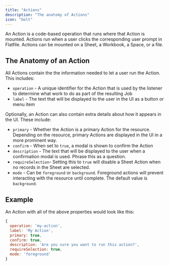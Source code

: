 ```yaml
---
title: "Actions"
description: "The anatomy of Actions"
icon: "bolt"
---
```


An Action is a code-based operation that runs where that Action is mounted. Actions run when a user clicks the corresponding user prompt in Flatfile. Actions can be mounted on a Sheet, a Workbook, a Space, or a file.

## The Anatomy of an Action

All Actions contain the the information needed to let a user run the Action. This includes:
- `operation` - A unique identifier for the Action that is used by the listener to determine what work to do as part of the resulting Job
- `label` - The text that will be displayed to the user in the UI as a button or menu item

Optionally, an Action can also contain extra details about how it appears in the UI. These include:
- `primary` - Whether the Action is a primary Action for the resource. Depending on the resource, primary Actions are displayed in the UI in a more prominent way.
- `confirm` - When set to `true`, a modal is shown to confirm the Action
- `description` -  The text that will be displayed to the user when a confirmation modal is used. Phrase this as a question.      
- `requireSelection`- Setting this to `true` will disable a Sheet Action when no records in the Sheet are selected.
- `mode` - Can be `foreground` or `background`. Foreground actions will prevent interacting with the resource until complete. The default value is `background`.

## Example

An Action with all of the above properties would look like this:

```js
{
  operation: 'my-action',
  label: 'My Action',
  primary: true,
  confirm: true,
  description: 'Are you sure you want to run this action?',
  requireSelection: true,
  mode: 'foreground'
}
```
